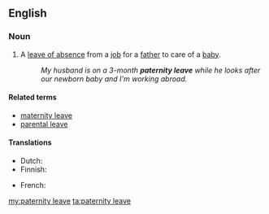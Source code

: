 ==English==
{{wikipedia}}
===Noun===
{{en-noun|head=[[paternity]] [[leave]]}}

# A [[leave of absence]] from a [[job]] for a [[father]] to care of a [[baby]].
#:''My husband is on a 3-month '''paternity leave''' while he looks after our newborn baby and I'm working abroad.''

====Related terms====
*[[maternity leave]]
*[[parental leave]]

====Translations====
{{trans-top|a leave of absence from a job for a father to care of a baby}}
* Dutch: {{t-|nl|vaderschapsverlof}}
*Finnish: {{t-|fi|isyysloma}}
{{trans-mid}}
*French: {{t-|fr|congé de paternité|m}}
{{trans-bottom}}

[[my:paternity leave]]
[[ta:paternity leave]]